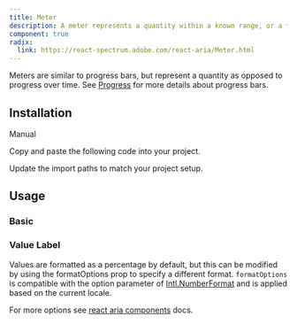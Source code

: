 ```yaml
---
title: Meter
description: A meter represents a quantity within a known range, or a fractional value.
component: true
radix:
  link: https://react-spectrum.adobe.com/react-aria/Meter.html
---
```


Meters are similar to progress bars, but represent a quantity as opposed to progress over time. See [Progress](../../../docs/components/progress) for more details about progress bars.

<ComponentPreview name="meter-demo" />

## Installation

<Tabs defaultValue="manual">

<TabsList>
  <TabsTrigger value="manual">Manual</TabsTrigger>
</TabsList>

<TabsContent value="manual">

<Steps>

<Step>Copy and paste the following code into your project.</Step>

<ComponentSource name="meter" />

<Step>Update the import paths to match your project setup.</Step>

</Steps>

</TabsContent>

</Tabs>

## Usage

### Basic

<ComponentPreview name="meter-demo" />

### Value Label

Values are formatted as a percentage by default, but this can be modified by using the formatOptions prop to specify a different format.
`formatOptions` is compatible with the option parameter of [Intl.NumberFormat](https://developer.mozilla.org/en-US/docs/Web/JavaScript/Reference/Global_Objects/NumberFormat) and is applied based on the current locale.

For more options see [react aria components](https://react-spectrum.adobe.com/react-aria/ProgressBar.html#labeling) docs.

<ComponentPreview name="meter-value" />
